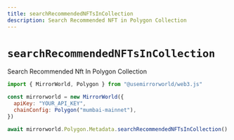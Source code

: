 ```yaml
---
title: searchRecommendedNFTsInCollection
description: Search Recommended NFT in Polygon Collection
---
```


# `searchRecommendedNFTsInCollection`

Search Recommended Nft In Polygon Collection

```js
import { MirrorWorld, Polygon } from "@usemirrorworld/web3.js"

const mirrorworld = new MirrorWorld({
  apiKey: "YOUR_API_KEY",
  chainConfig: Polygon("mumbai-mainnet"),
})

await mirrorworld.Polygon.Metadata.searchRecommendedNFTsInCollection()
```
